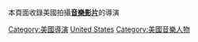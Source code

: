 本頁面收錄美國拍攝'''[[音樂影片|音樂影片]]'''的導演

[[Category:美國導演|Category:美國導演]]
[[Category:各国音乐影片导演|United States]]
[[Category:美國音樂人物|Category:美國音樂人物]]